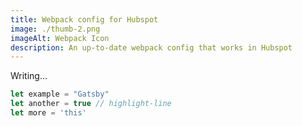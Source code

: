 ```yaml
---
title: Webpack config for Hubspot
image: ./thumb-2.png
imageAlt: Webpack Icon
description: An up-to-date webpack config that works in Hubspot
---
```


Writing...

```js
let example = "Gatsby"
let another = true // highlight-line
let more = 'this' 
```
